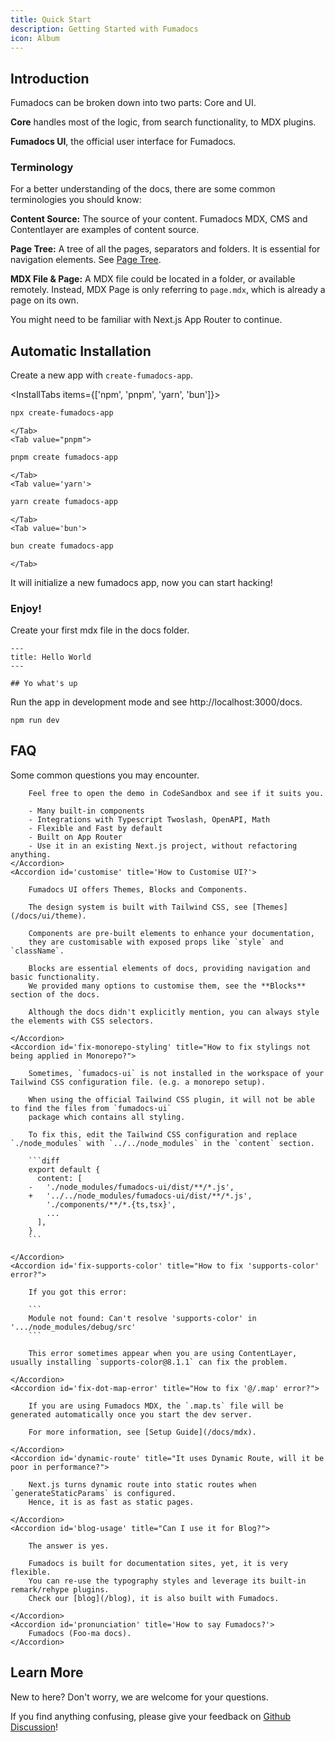 ```yaml
---
title: Quick Start
description: Getting Started with Fumadocs
icon: Album
---
```


## Introduction

Fumadocs can be broken down into two parts: Core and UI.

**Core** handles most of the logic, from search functionality, to MDX plugins.

**Fumadocs UI**, the official user interface for Fumadocs.

### Terminology

For a better understanding of the docs, there are some common terminologies you should know:

**Content Source:** The source of your content. Fumadocs MDX, CMS and Contentlayer are examples of content source.

**Page Tree:** A tree of all the pages, separators and folders. It is essential for navigation elements. See [Page Tree](/docs/headless/page-tree).

**MDX File & Page:** A MDX file could be located in a folder, or available remotely. Instead, MDX Page is only referring to `page.mdx`, which is already a page on its own.

You might need to be familiar with Next.js App Router to continue.

## Automatic Installation

Create a new app with `create-fumadocs-app`.

<InstallTabs items={['npm', 'pnpm', 'yarn', 'bun']}>
    <Tab value='npm'>

```bash
npx create-fumadocs-app
```

    </Tab>
    <Tab value="pnpm">

```bash
pnpm create fumadocs-app
```

    </Tab>
    <Tab value='yarn'>

```bash
yarn create fumadocs-app
```

    </Tab>
    <Tab value='bun'>

```bash
bun create fumadocs-app
```

    </Tab>

</InstallTabs>

It will initialize a new fumadocs app, now you can start hacking!

### Enjoy!

Create your first mdx file in the docs folder.

```mdx title="content/docs/index.mdx"
---
title: Hello World
---

## Yo what's up
```

Run the app in development mode and see http://localhost:3000/docs.

```package-install
npm run dev
```

## FAQ

Some common questions you may encounter.

<Accordions>
    <Accordion id='why-fumadocs-ui' title="Why Fumadocs UI?">

        Feel free to open the demo in CodeSandbox and see if it suits you.

        - Many built-in components
        - Integrations with Typescript Twoslash, OpenAPI, Math
        - Flexible and Fast by default
        - Built on App Router
        - Use it in an existing Next.js project, without refactoring anything.
    </Accordion>
    <Accordion id='customise' title='How to Customise UI?'>

        Fumadocs UI offers Themes, Blocks and Components.

        The design system is built with Tailwind CSS, see [Themes](/docs/ui/theme).

        Components are pre-built elements to enhance your documentation,
        they are customisable with exposed props like `style` and `className`.

        Blocks are essential elements of docs, providing navigation and basic functionality.
        We provided many options to customise them, see the **Blocks** section of the docs.

        Although the docs didn't explicitly mention, you can always style the elements with CSS selectors.

    </Accordion>
    <Accordion id='fix-monorepo-styling' title="How to fix stylings not being applied in Monorepo?">

        Sometimes, `fumadocs-ui` is not installed in the workspace of your Tailwind CSS configuration file. (e.g. a monorepo setup).

        When using the official Tailwind CSS plugin, it will not be able to find the files from `fumadocs-ui`
        package which contains all styling.

        To fix this, edit the Tailwind CSS configuration and replace `./node_modules` with `../../node_modules` in the `content` section.

        ```diff
        export default {
          content: [
        -   './node_modules/fumadocs-ui/dist/**/*.js',
        +   '../../node_modules/fumadocs-ui/dist/**/*.js',
            './components/**/*.{ts,tsx}',
            ...
          ],
        }
        ```

    </Accordion>
    <Accordion id='fix-supports-color' title="How to fix 'supports-color' error?">

        If you got this error:

        ```
        Module not found: Can't resolve 'supports-color' in '.../node_modules/debug/src'
        ```

        This error sometimes appear when you are using ContentLayer, usually installing `supports-color@8.1.1` can fix the problem.

    </Accordion>
    <Accordion id='fix-dot-map-error' title="How to fix '@/.map' error?">

        If you are using Fumadocs MDX, the `.map.ts` file will be generated automatically once you start the dev server.

        For more information, see [Setup Guide](/docs/mdx).

    </Accordion>
    <Accordion id='dynamic-route' title="It uses Dynamic Route, will it be poor in performance?">

        Next.js turns dynamic route into static routes when `generateStaticParams` is configured.
        Hence, it is as fast as static pages.

    </Accordion>
    <Accordion id='blog-usage' title="Can I use it for Blog?">

        The answer is yes.

        Fumadocs is built for documentation sites, yet, it is very flexible.
        You can re-use the typography styles and leverage its built-in remark/rehype plugins.
        Check our [blog](/blog), it is also built with Fumadocs.

    </Accordion>
    <Accordion id='pronunciation' title='How to say Fumadocs?'>
        Fumadocs (Foo-ma docs).
    </Accordion>

</Accordions>

## Learn More

New to here? Don't worry, we are welcome for your questions.

If you find anything confusing, please give your feedback on [Github Discussion](https://github.com/fuma-nama/fumadocs/discussions)!

<Cards>
  <Card
    href="/docs/headless/page-conventions"
    title="Page Structure"
    description="Learn how to structure your pages"
  />
  <Card
    href="/docs/ui/internationalization"
    title="Learn I18n"
    description="Learn how to implement I18n"
  />
  <Card
    href="/docs/ui/theme"
    title="Theming"
    description="Add themes to Fumadocs UI"
  />
  <Card
    href="/docs/ui/manual-installation"
    title="Manual Installation"
    description="Create fumadocs app from scratch"
  />
</Cards>
